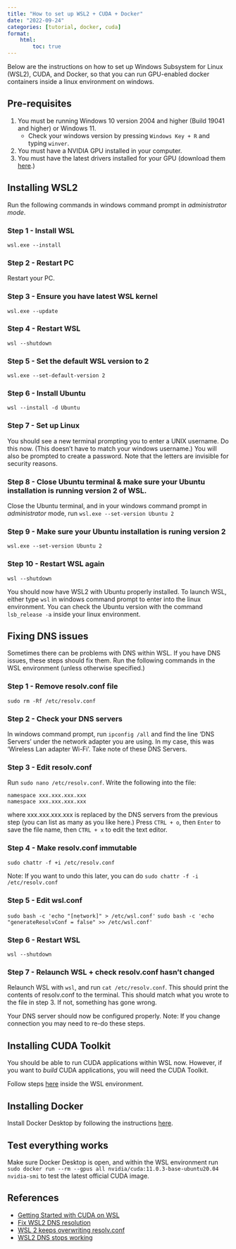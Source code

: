 ```yaml
---
title: "How to set up WSL2 + CUDA + Docker"
date: "2022-09-24"
categories: [tutorial, docker, cuda]
format:
    html:
        toc: true
---
```


Below are the instructions on how to set up Windows Subsystem for Linux (WSL2), 
CUDA, and Docker, so that you can run GPU-enabled docker containers inside a linux environment
on windows.

## Pre-requisites
1. You must be running Windows 10 version 2004 and higher (Build 19041 and higher) or Windows 11.
    - Check your windows version by pressing `Windows Key + R` and typing `winver`.
2. You must have a NVIDIA GPU installed in your computer.
3. You must have the latest drivers installed for your GPU (download them [here](https://www.nvidia.com/Download/index.aspx?lang=en-us).)

## Installing WSL2

Run the following commands in windows command prompt in _administrator mode_.

### Step 1 - Install WSL
`wsl.exe --install`

### Step 2 - Restart PC
Restart your PC.

### Step 3 - Ensure you have latest WSL kernel
`wsl.exe --update`

### Step 4 - Restart WSL
`wsl --shutdown`

### Step 5 - Set the default WSL version to 2 
`wsl.exe --set-default-version 2`

### Step 6 - Install Ubuntu
`wsl --install -d Ubuntu`

### Step 7 - Set up Linux
You should see a new terminal prompting you to enter a UNIX username. Do this now. (This doesn't have to match your windows username.)
You will also be prompted to create a password. Note that the letters are invisible for security reasons.

### Step 8 - Close Ubuntu terminal & make sure your Ubuntu installation is running version 2 of WSL.
Close the Ubuntu terminal, and in your windows command prompt in _administrator_ mode, run `wsl.exe --set-version Ubuntu 2`

### Step 9 - Make sure your Ubuntu installation is runing version 2
`wsl.exe --set-version Ubuntu 2`

### Step 10 - Restart WSL again
`wsl --shutdown`

You should now have WSL2 with Ubuntu properly installed. To launch WSL, either type `wsl` in windows command prompt to enter into
the linux environment. You can check the Ubuntu version with the command `lsb_release -a` inside your linux environment.

## Fixing DNS issues
Sometimes there can be problems with DNS within WSL. If you have DNS issues, these steps should fix them. 
Run the following commands in the WSL environment (unless otherwise specified.)

### Step 1 - Remove resolv.conf file
`sudo rm -Rf /etc/resolv.conf`

### Step 2 - Check your DNS servers
In windows command prompt, run `ipconfig /all` and find the line 'DNS Servers' under the network adapter you are using. 
In my case, this was 'Wireless Lan adapter Wi-Fi'. Take note of these DNS Servers. 

### Step 3 - Edit resolv.conf
Run `sudo nano /etc/resolv.conf`. Write the following into the file: 
```
namespace xxx.xxx.xxx.xxx
namespace xxx.xxx.xxx.xxx
```
where xxx.xxx.xxx.xxx is replaced by the DNS servers from the previous step (you can list as many as you like here.)
Press `CTRL + o`, then `Enter` to save the file name, then `CTRL + x` to edit the text editor.

### Step 4 - Make resolv.conf immutable
`sudo chattr -f +i /etc/resolv.conf`

Note: If you want to undo this later, you can do `sudo chattr -f -i /etc/resolv.conf`

### Step 5 - Edit wsl.conf
`sudo bash -c 'echo "[network]" > /etc/wsl.conf'`
`sudo bash -c 'echo "generateResolvConf = false" >> /etc/wsl.conf'`

### Step 6 - Restart WSL
`wsl --shutdown`

### Step 7 - Relaunch WSL + check resolv.conf hasn't changed
Relaunch WSL with `wsl`, and run `cat /etc/resolv.conf`. This should print the contents of resolv.conf to the terminal. This should match
what you wrote to the file in step 3. If not, something has gone wrong.

Your DNS server should now be configured properly. Note: If you change connection you may need to re-do these steps.

## Installing CUDA Toolkit
You should be able to run CUDA applications within WSL now. However, if you want to _build_ CUDA applications, you will need the CUDA Toolkit.

Follow steps [here](https://developer.nvidia.com/cuda-downloads?target_os=Linux&target_arch=x86_64&Distribution=WSL-Ubuntu&target_version=2.0&target_type=deb_local)
inside the WSL environment.

## Installing Docker

Install Docker Desktop by following the instructions [here](https://www.docker.com/products/docker-desktop/).

## Test everything works

Make sure Docker Desktop is open, and within the WSL environment run `sudo docker run --rm --gpus all nvidia/cuda:11.0.3-base-ubuntu20.04 nvidia-smi`
to test the latest official CUDA image.

## References
- [Getting Started with CUDA on WSL](https://docs.nvidia.com/cuda/wsl-user-guide/index.html#getting-started-with-cuda-on-wsl)
- [Fix WSL2 DNS resolution](https://gist.github.com/coltenkrauter/608cfe02319ce60facd76373249b8ca6)
- [WSL 2 keeps overwriting resolv.conf](https://github.com/microsoft/WSL/issues/5420#issuecomment-646479747)
- [WSL2 DNS stops working](https://github.com/microsoft/WSL/issues/4285#issuecomment-522201021)